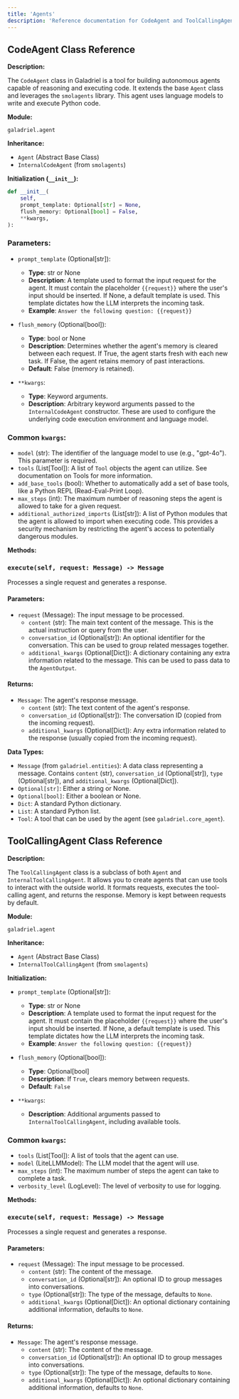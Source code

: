 ```yaml
---
title: 'Agents'
description: 'Reference documentation for CodeAgent and ToolCallingAgent classes'
---
```



## CodeAgent Class Reference
**Description:**

The `CodeAgent` class in Galadriel is a tool for building autonomous agents capable of reasoning and executing code. It extends the base `Agent` class and leverages the `smolagents` library. This agent uses language models to write and execute Python code.

**Module:**

`galadriel.agent`

**Inheritance:**

- `Agent` (Abstract Base Class)
- `InternalCodeAgent` (from `smolagents`)

**Initialization (`__init__`):**

```python
def __init__(
    self,
    prompt_template: Optional[str] = None,
    flush_memory: Optional[bool] = False,
    **kwargs,
):
```

### Parameters:

- `prompt_template` (Optional[str]):
  - **Type**: str or None
  - **Description**: A template used to format the input request for the agent. It must contain the placeholder `{{request}}` where the user's input should be inserted. If None, a default template is used. This template dictates how the LLM interprets the incoming task.
  - **Example**: `Answer the following question: {{request}}`

- `flush_memory` (Optional[bool]):
  - **Type**: bool or None
  - **Description**: Determines whether the agent's memory is cleared between each request. If True, the agent starts fresh with each new task. If False, the agent retains memory of past interactions.
  - **Default**: False (memory is retained).

- `**kwargs`:
  - **Type**: Keyword arguments.
  - **Description**: Arbitrary keyword arguments passed to the `InternalCodeAgent` constructor. These are used to configure the underlying code execution environment and language model.

### Common `kwargs`:

- `model` (str): The identifier of the language model to use (e.g., "gpt-4o"). This parameter is required.
- `tools` (List[Tool]): A list of `Tool` objects the agent can utilize. See documentation on Tools for more information.
- `add_base_tools` (bool): Whether to automatically add a set of base tools, like a Python REPL (Read-Eval-Print Loop).
- `max_steps` (int): The maximum number of reasoning steps the agent is allowed to take for a given request.
- `additional_authorized_imports` (List[str]): A list of Python modules that the agent is allowed to import when executing code. This provides a security mechanism by restricting the agent's access to potentially dangerous modules.

**Methods:**

### `execute(self, request: Message) -> Message`

Processes a single request and generates a response.

#### Parameters:

- `request` (Message): The input message to be processed.
  - `content` (str): The main text content of the message. This is the actual instruction or query from the user.
  - `conversation_id` (Optional[str]): An optional identifier for the conversation. This can be used to group related messages together.
  - `additional_kwargs` (Optional[Dict]): A dictionary containing any extra information related to the message. This can be used to pass data to the `AgentOutput`.

#### Returns:

- `Message`: The agent's response message.
  - `content` (str): The text content of the agent's response.
  - `conversation_id` (Optional[str]): The conversation ID (copied from the incoming request).
  - `additional_kwargs` (Optional[Dict]): Any extra information related to the response (usually copied from the incoming request).

**Data Types:**

- `Message` (from `galadriel.entities`): A data class representing a message. Contains `content` (str), `conversation_id` (Optional[str]), `type` (Optional[str]), and `additional_kwargs` (Optional[Dict]).
- `Optional[str]`: Either a string or None.
- `Optional[bool]`: Either a boolean or None.
- `Dict`: A standard Python dictionary.
- `List`: A standard Python list.
- `Tool`: A tool that can be used by the agent (see `galadriel.core_agent`).


## ToolCallingAgent Class Reference

**Description:**

The `ToolCallingAgent` class is a subclass of both `Agent` and `InternalToolCallingAgent`. It allows you to create agents that can use tools to interact with the outside world. It formats requests, executes the tool-calling agent, and returns the response. Memory is kept between requests by default.

**Module:**

`galadriel.agent`

**Inheritance:**

- `Agent` (Abstract Base Class)
- `InternalToolCallingAgent` (from `smolagents`)

**Initialization:**

- `prompt_template` (Optional[str]):
  - **Type**: str or None
  - **Description**: A template used to format the input request for the agent. It must contain the placeholder `{{request}}` where the user's input should be inserted. If None, a default template is used. This template dictates how the LLM interprets the incoming task.
  - **Example**: `Answer the following question: {{request}}`

- `flush_memory` (Optional[bool]):
  - **Type**: Optional[bool]
  - **Description**: If `True`, clears memory between requests.
  - **Default**: `False`

- `**kwargs`:
  - **Description**: Additional arguments passed to `InternalToolCallingAgent`, including available tools.

### Common `kwargs`:

- `tools` (List[Tool]): A list of tools that the agent can use.
- `model` (LiteLLMModel): The LLM model that the agent will use.
- `max_steps` (int): The maximum number of steps the agent can take to complete a task.
- `verbosity_level` (LogLevel): The level of verbosity to use for logging.

**Methods:**

### `execute(self, request: Message) -> Message`

Processes a single request and generates a response.

#### Parameters:

- `request` (Message): The input message to be processed.
  - `content` (str): The content of the message.
  - `conversation_id` (Optional[str]): An optional ID to group messages into conversations.
  - `type` (Optional[str]): The type of the message, defaults to `None`.
  - `additional_kwargs` (Optional[Dict]): An optional dictionary containing additional information, defaults to `None`.

#### Returns:

- `Message`: The agent's response message.
  - `content` (str): The content of the message.
  - `conversation_id` (Optional[str]): An optional ID to group messages into conversations.
  - `type` (Optional[str]): The type of the message, defaults to `None`.
  - `additional_kwargs` (Optional[Dict]): An optional dictionary containing additional information, defaults to `None`. 
